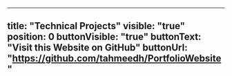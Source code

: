 ---
title: "Technical Projects"
visible: "true"
position: 0
buttonVisible: "true"
buttonText: "Visit this Website on GitHub"
buttonUrl: "https://github.com/tahmeedh/PortfolioWebsite"
----